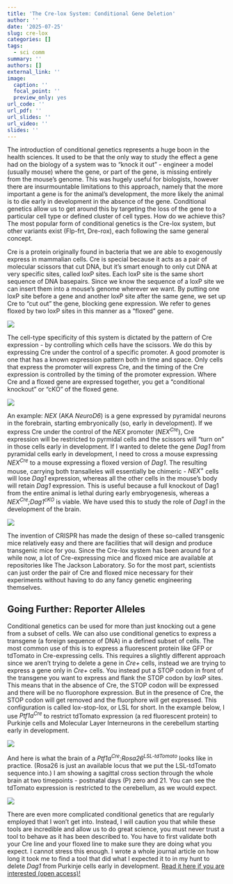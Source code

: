 ```yaml
---
title: 'The Cre-lox System: Conditional Gene Deletion'
author: ''
date: '2025-07-25'
slug: cre-lox
categories: []
tags:
  - sci comm
summary: ''
authors: []
external_link: ''
image:
  caption: ''
  focal_point: ''
  preview_only: yes
url_code: ''
url_pdf: ''
url_slides: ''
url_video: ''
slides: ''
---
```


The introduction of conditional genetics represents a huge boon in the health sciences. It used to be that the only way to study the effect a gene had on the biology of a system was to "knock it out" - engineer a model (usually mouse) where the gene, or part of the gene, is missing entirely from the mouse's genome. This was hugely useful for biologists, however there are insurmountable limitations to this approach, namely that the more important a gene is for the animal's development, the more likely the animal is to die early in development in the absence of the gene. Conditional genetics allow us to get around this by targeting the loss of the gene to a particular cell type or defined cluster of cell types. How do we achieve this? The most popular form of conditional genetics is the Cre-lox system, but other variants exist (Flp-frt, Dre-rox), each following the same general concept.

Cre is a protein originally found in bacteria that we are able to exogenously express in mammalian cells. Cre is special because it acts as a pair of molecular scissors that cut DNA, but it's smart enough to only cut DNA at very specific sites, called loxP sites. Each loxP site is the same short sequence of DNA basepairs. Since we know the sequence of a loxP site we can insert them into a mouse's genome wherever we want. By putting one loxP site before a gene and another loxP site after the same gene, we set up Cre to "cut out" the gene, blocking gene expression. We refer to genes floxed by two loxP sites in this manner as a "floxed" gene.

![](cre-diagram.png)

The cell-type specificity of this system is dictated by the pattern of Cre expression - by controlling which cells have the scissors. We do this by expressing Cre under the control of a specific promoter. A good promoter is one that has a known expression pattern both in time and space. Only cells that express the promoter will express Cre, and the timing of the Cre expression is controlled by the timing of the promoter expression. Where Cre and a floxed gene are expressed together, you get a "conditional knockout" or "cKO" of the floxed gene.

![](explainer.png)

An example: *NEX* (AKA *NeuroD6*) is a gene expressed by pyramidal neurons in the forebrain, starting embryonically (so, early in development). If we express Cre under the control of the *NEX* promoter (*NEX<sup>Cre</sup>*), Cre expression will be restricted to pyrmidal cells and the scissors will "turn on" in those cells early in development. If I wanted to delete the gene *Dag1* from pyramidal cells early in development, I need to cross a mouse expressing *NEX<sup>Cre</sup>* to a mouse expressing a floxed version of *Dag1*. The resulting mouse, carrying both transalleles will essentially be chimeric - *NEX<sup>+</sup>* cells will lose *Dag1* expression, whereas all the other cells in the mouse's body will retain *Dag1* expression. This is useful because a full knockout of Dag1 from the entire animal is lethal during early embryogenesis, whereas a *NEX<sup>Cre</sup>;Dag1<sup>cKO</sup>* is viable. We have used this to study the role of *Dag1* in the development of the brain.

![](example-nex-dag1.png)

The invention of CRISPR has made the design of these so-called transgenic mice relatively easy and there are facilities that will design and produce transgenic mice for you. Since the Cre-lox system has been around for a while now, a lot of Cre-expressing mice and floxed mice are available at repositories like The Jackson Laboratory. So for the most part, scientists can just order the pair of Cre and floxed mice necessary for their experiments without having to do any fancy genetic engineering themselves.

## Going Further: Reporter Alleles

Conditional genetics can be used for more than just knocking out a gene from a subset of cells. We can also use conditional genetics to express a transgene (a foreign sequence of DNA) in a defined subset of cells. The most common use of this is to express a fluorescent protein like GFP or tdTomato in Cre-expressing cells. This requires a slightly different approach since we aren't trying to delete a gene in *Cre+* cells, instead we are trying to express a gene only in *Cre+* cells. You instead put a STOP codon in front of the transgene you want to express and flank the STOP codon by loxP sites. This means that in the absence of Cre, the STOP codon will be expressed and there will be no fluorophore expression. But in the presence of Cre, the STOP codon will get removed and the fluorphore will get expressed. This configuration is called lox-stop-lox, or LSL for short. In the example below, I use *Ptf1a<sup>Cre</sup>* to restrict tdTomato expression (a red fluorescent protein) to Purkinje cells and Molecular Layer Interneurons in the cerebellum starting early in development.

![](tdt-ex.png)

And here is what the brain of a *Ptf1a<sup>Cre</sup>;Rosa26<sup>LSL-tdTomato</sup>* looks like in practice. (Rosa26 is just an available locus that we put the LSL-tdTomato sequence into.) I am showing a sagittal cross section through the whole brain at two timepoints - postnatal days (P) zero and 21. You can see the tdTomato expression is restricted to the cerebellum, as we would expect.

![](ptf1a-tdt.jpg)

There are even more complicated conditional genetics that are regularly employed that I won't get into. Instead, I will caution you that while these tools are incredible and allow us to do great science, you must never trust a tool to behave as it has been described to. You have to first validate both your Cre line and your floxed line to make sure they are doing what you expect. I cannot stress this enough. I wrote a whole journal article on how long it took me to find a tool that did what I expected it to in my hunt to delete *Dag1* from Purkinje cells early in development. [Read it here if you are interested (open access)!](https://doi.org/10.1523/ENEURO.0149-24.2024)
